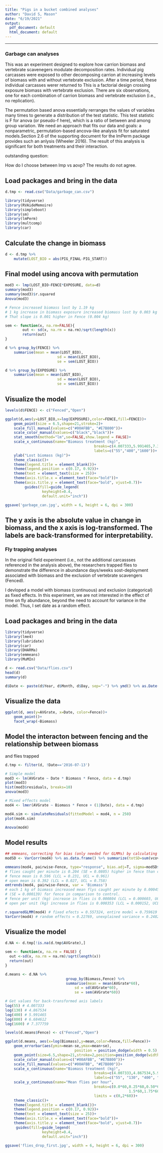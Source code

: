```yaml
---
title: "Pigs in a bucket combined analyses"
author: "David S, Mason"
date: "6/19/2021"
output:
  pdf_document: default
  html_document: default
---
```


---
### Garbage can analyses

This was an experiment designed to explore how carrion biomass and vertebrate scavenegers modulate decomposition rates. Individual pig carcasses were exposed to other decomposing carrion at increasing levels of biomass with and without vertebrate exclusion. After a time period, these individual carcasses werer returned to  This is a factorial design crossing exposure biomass with vertebrate exclusion. There are six observations, one for each combination of carrion biomass and vertebrate exclusion (i.e., no replication). 

The permutation based anova essentially rerranges the values of variables many times to generate a distribution of the test statistic. This test statistic is F for anova (or pseudo-f here), which is a ratio of between and among group variation. We need an approach that fits our data and goals: a nonparametric, permutation-based ancova-like analysis fit for saturated models.Section 2.6 of the supporting document for the lmPerm package provides such an anlysis (Wheeler 2016). The result of this analysis is significant for both treatments and their interaction. 

outstanding question: 

How do I choose between lmp vs aovp? The results do not agree.

## Load packages and bring in the data
```r
d.tmp <- read.csv("Data/garbage_can.csv")

library(tidyverse)
library(RVAideMemoire)
library(simpleboot)
library(sm)
library(lmPerm)
library(multcomp)
library(car)
```
## Calculate the change in biomass
```r
d <- d.tmp %>% 
	mutate(LOST_BIO = abs(PIG_FINAL-PIG_START))
```
## Final model using ancova with permutation
```r
mod3 <- lmp(LOST_BIO~FENCE*EXPOSURE, data=d)
summary(mod3) 
summary(mod3)$r.squared
Anova(mod3)

# Fence increased biomass lost by 1.19 kg
# 1 kg increase in biomass exposure increased biomass lost by 0.003 kg
# That slope is 0.001 higher in Fence (0.004 kg) 

sem <- function(x, na.rm=FALSE){
		out <- sd(x, na.rm = na.rm)/sqrt(length(x))
		return(out)
}

d %>% group_by(FENCE) %>% 
	summarise(mean = mean(LOST_BIO),
						sd = mean(LOST_BIO),
						se = sem(LOST_BIO))

d %>% group_by(EXPOSURE) %>% 
	summarise(mean = mean(LOST_BIO),
						sd = mean(LOST_BIO),
						se = sem(LOST_BIO))
```

## Visualize the model
```r

levels(d$FENCE) <- c("Fenced","Open")

ggplot(d,aes(y=LOST_BIO,x=log(EXPOSURE),color=FENCE,fill=FENCE))+
	geom_point(size = 6.5,shape=21,stroke=2)+
	scale_fill_manual(values=c("#00AFBB", "#E7B800"))+
	scale_color_manual(values=c("black","black"))+
	stat_smooth(method="lm",se=FALSE,show.legend = FALSE)+
	scale_x_continuous(name="Biomass treatment (kg)",
										 breaks=c(4.007333,5.991465,7.377759),
										 labels=c("55","400","1600"))+
	ylab("Lost biomass (kg)")+
	theme_classic()+
	theme(legend.title = element_blank())+
	theme(legend.position = c(0.17, 0.92))+
	theme(text = element_text(size = 25))+
	theme(axis.title.x = element_text(face="bold"))+
	theme(axis.title.y = element_text(face="bold", vjust=0.7))+
		 guides(fill=guide_legend(
                 keyheight=0.4,
                 default.unit="inch"))

ggsave('garbage_can.jpg', width = 6, height = 6, dpi = 300)
```

## The y axis is the absolute value in change in biomass, and the x axis is log-transformed. The labels are back-transformed for interpretability. 

### Fly trapping analyses

In the original field experiment (i.e., not the additional carcassses referenced
in the analysis above), the researchers trapped flies to demonstrate the difference
in abundance days/weeks sost-deployment associated with biomass and the exclusion
of vertebrate scavengers (Fenced). 

I devloped a model with biomass (continuous) and exclusion (categorical) as fixed
effects. In this experiment, we are not interested in the effect of time on fly
abundance, beyond the need to account for variance in the model. Thus, I set 
date as a random effect. 

## Load packages and bring in the data
```r
library(tidyverse)
library(lme4)
library(lubridate)
library(car)
library(DHARMa)
library(emmeans)
library(MuMIn)

d <- read.csv("Data/flies.csv")
head(d)
summary(d)

d$Date <- paste(d$Year, d$Month, d$Day, sep="-") %>% ymd() %>% as.Date()
```
## Visualize the data
```r
ggplot(d, aes(y=AVGrate, x=Date, color=Fence))+
	geom_point()+
	facet_wrap(~Biomass)
```
## Model the interacton between fencing and the relationship between biomass 
and flies trapped
```r
d.tmp <- filter(d, !Date=='2016-07-13')

# Simple model
mod3 <- lm(AVGrate ~ Date * Biomass * Fence, data = d.tmp)
plot(mod3)
hist(mod3$residuals, breaks=10)
anova(mod3)

# Mixed effects model
mod4 <- lmer(AVGrate ~ Biomass * Fence + (1|Date), data = d.tmp)

mod4.sim <- simulateResiduals(fittedModel = mod4, n = 250)
plot(mod4.sim)

Anova(mod4)
```
## Model results
```r
## emmeans, correcting for bias (only needed for GLMMs) by calculating the total SD of the random effect variance components
modSD <- VarCorr(mod4) %>% as.data.frame() %>% summarize(totSD=sum(vcov)) %>% mutate(totSD=sqrt(totSD))

emmeans(mod4, pairwise~Fence, type="response", bias.adj=T, sigma=modSD$totSD)
# flies caught per minute is 0.204 (SE = 0.0805) higher in fence than control
# fence mean is 0.596 (LCL = 0.231, UCL = 0.961)
# open mean is 0.392 (LCL = 0.027, UCL = 0.758)
emtrends(mod4, pairwise~Fence, var = 'Biomass') 
# each 1 kg of biomass increased mean flys caught per minute by 0.000451
# (SE = 0.000139) for fence in comparison to control.
# fence per unit (kg) increase in flies is 0.000804 (LCL = 0.000603, UCL = 0.001004)
# open per unit (kg) increase in flies is 0.000353 (LCL = 0.000152, UCL = 0.000554)

r.squaredGLMM(mod4) # fixed efects = 0.557324, entire model = 0.759619
VarCorr(mod4) # random effects = 0.22769, unexplained variance = 0.24820
```
## Visualize the model
```r
d.NA <- d.tmp[!is.na(d.tmp$AVGrate),]

sem <- function(x, na.rm = FALSE) {
  out <-sd(x, na.rm = na.rm)/sqrt(length(x))
  return(out)
}

d.means <- d.NA %>% 
							group_by(Biomass,Fence) %>% 
							summarise(mean = mean(AVGrate*60),
								sd = sd(AVGrate*60),
								se = sem(AVGrate*60))

# Get values for back-transformed axis labels
log(55) # 4.007333
log(130) # 4.867534
log(400) # 5.991465
log(800) # 6.684612 
log(1600) # 7.377759 

levels(d.means$Fence) <- c("Fenced","Open")

ggplot(d.means, aes(x=log(Biomass),y=mean,color=Fence,fill=Fence))+
	geom_errorbar(aes(ymin=mean-se,ymax=mean+se),
								position = position_dodge(width = 0.5),color='black', width=0.2)+
	geom_point(size=6.5,shape=21,stroke=2,position=position_dodge(width = 0.5),color='black')+
	scale_color_manual(values=c("#00AFBB", "#E7B800"))+
	scale_fill_manual(values=c("#00AFBB", "#E7B800"))+
	scale_x_continuous(name="Biomass treatment (kg)",
										 breaks=c(4.007333,4.867534,5.991465, 6.684612, 7.377759),
										 labels=c("55", "130", "400", "800", "1600"))+
	scale_y_continuous(name="Mean flies per hour",
										 breaks=c(0.0*60,0.25*60,0.50*60,0.75*60,1.00*60,1.25*60,
										 				 1.5*60,1.75*60,2*60),
										 limits = c(0,2*60))+
	theme_classic()+
	theme(legend.title = element_blank())+
	theme(legend.position = c(0.17, 0.92))+
	theme(text = element_text(size = 25))+
	theme(axis.title.x = element_text(face="bold"))+
	theme(axis.title.y = element_text(face="bold", vjust=0.7))+
	 guides(fill=guide_legend(
                 keyheight=0.4,
                 default.unit="inch"))

ggsave('flies_drop_first.jpg', width = 6, height = 6, dpi = 300)
```


